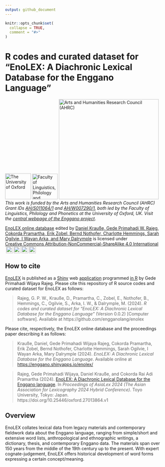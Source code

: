 ```yaml
---
output: github_document
---
```


<!-- README.md is generated from README.Rmd. Please edit that file -->

```r
knitr::opts_chunk$set(
  collapse = TRUE,
  comment = "#>"
)
```

# R codes and curated dataset for “EnoLEX: A Diachronic Lexical Database for the Enggano Language”

<!-- badges: start -->

[![The University of Oxford](enolex/www/file-oxweb-logo.gif){width="84"}](https://www.ox.ac.uk/) [![Faculty of Linguistics, Philology and Phonetics, the University of Oxford](enolex/www/file-lingphil.png){width="83"}](https://www.ling-phil.ox.ac.uk/) [![Arts and Humanities Research Council (AHRC)](enolex/www/file-ahrc.png){width="325"}](https://www.ukri.org/councils/ahrc/) </br>*This work is funded by the Arts and Humanities Research Council (AHRC) Grant IDs [AH/S011064/1](https://gtr.ukri.org/projects?ref=AH%2FS011064%2F1) and [AH/W007290/1](https://gtr.ukri.org/projects?ref=AH%2FW007290%2F1), both led by the Faculty of Linguistics, Philology and Phonetics at the University of Oxford, UK. Visit the [central webpage of the Enggano project](https://enggano.ling-phil.ox.ac.uk/)*.

<p xmlns:cc="http://creativecommons.org/ns#" xmlns:dct="http://purl.org/dc/terms/">

<p xmlns:cc="http://creativecommons.org/ns#" xmlns:dct="http://purl.org/dc/terms/"><a property="dct:title" rel="cc:attributionURL" href="https://enggano.shinyapps.io/enolex/">EnoLEX online database</a> edited by <a rel="cc:attributionURL dct:creator" property="cc:attributionName" href="https://github.com/engganolang/enolex">Daniel Krauße, Gede Primahadi W. Rajeg, Cokorda Pramartha, Erik Zobel, Bernd Nothofer, Charlotte Hemmings, Sarah Ogilvie, I Wayan Arka, and Mary Dalrymple</a> is licensed under <a href="https://creativecommons.org/licenses/by-nc-sa/4.0/?ref=chooser-v1" target="_blank" rel="license noopener noreferrer" style="display:inline-block;">Creative Commons Attribution-NonCommercial-ShareAlike 4.0 International<img style="height:22px!important;margin-left:3px;vertical-align:text-bottom;" src="https://mirrors.creativecommons.org/presskit/icons/cc.svg?ref=chooser-v1" alt=""><img style="height:22px!important;margin-left:3px;vertical-align:text-bottom;" src="https://mirrors.creativecommons.org/presskit/icons/by.svg?ref=chooser-v1" alt=""><img style="height:22px!important;margin-left:3px;vertical-align:text-bottom;" src="https://mirrors.creativecommons.org/presskit/icons/nc.svg?ref=chooser-v1" alt=""><img style="height:22px!important;margin-left:3px;vertical-align:text-bottom;" src="https://mirrors.creativecommons.org/presskit/icons/sa.svg?ref=chooser-v1" alt=""></a></p>

</p>

<!-- badges: end -->

## How to cite

[EnoLEX](https://enggano.shinyapps.io/enolex/) is published as a [Shiny](https://shiny.posit.co) web [application](https://github.com/engganolang/enolex/tree/main/enolex) programmed [in R](https://github.com/engganolang/enolex/blob/main/enolex/app.R) by Gede Primahadi Wijaya Rajeg. Please cite this repository of R source codes and curated dataset for EnoLEX as follows:

> Rajeg, G. P. W., Krauße, D., Pramartha, C., Zobel, E., Nothofer, B., Hemmings, C., Ogilvie, S., Arka, I. W., & Dalrymple, M. (2024). *R codes and curated dataset for* *“EnoLEX: A Diachronic Lexical Database for the Enggano Language”* (Version 0.0.2) [Computer software]. Available at https://github.com/engganolang/enolex

Please cite, respectively, the EnoLEX online database and the proceedings paper describing it as follows:

> Krauße, Daniel, Gede Primahadi Wijaya Rajeg, Cokorda Pramartha, Erik Zobel, Bernd Nothofer, Charlotte Hemmings, Sarah Ogilvie, I Wayan Arka, Mary Dalrymple (2024). *EnoLEX: A Diachronic Lexical Database for the Enggano Language*. Available online at <https://enggano.shinyapps.io/enolex/>

> Rajeg, Gede Primahadi Wijaya, Daniel Krauße, and Cokorda Rai Adi Pramartha (2024). [EnoLEX: A Diachronic Lexical Database for the Enggano language](https://doi.org/10.25446/oxford.27013864.v1). In *Proceedings of AsiaLex 2024 (The Asian Association for Lexicography 2024 Hybrid Conference)*. Toyo University, Tokyo: Japan. https://doi.org/10.25446/oxford.27013864.v1

## Overview

EnoLEX collates lexical data from legacy materials and contemporary fieldwork data about the Enggano language, ranging from simple/short and extensive word lists, anthropological and ethnographic writings, a dictionary, thesis, and contemporary Enggano data. The materials span over 150 years from the middle of the 19th century up to the present. With expert cognate-judgement, EnoLEX offers historical development of word forms expressing a certain concept/meaning.
